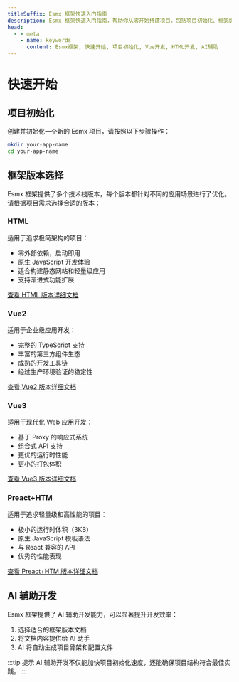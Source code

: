 ```yaml
---
titleSuffix: Esmx 框架快速入门指南
description: Esmx 框架快速入门指南，帮助你从零开始搭建项目，包括项目初始化、框架版本选择以及 AI 辅助开发等内容。
head:
  - - meta
    - name: keywords
      content: Esmx框架, 快速开始, 项目初始化, Vue开发, HTML开发, AI辅助
---
```


# 快速开始

## 项目初始化

创建并初始化一个新的 Esmx 项目，请按照以下步骤操作：

```bash
mkdir your-app-name
cd your-app-name
```

## 框架版本选择

Esmx 框架提供了多个技术栈版本，每个版本都针对不同的应用场景进行了优化。请根据项目需求选择合适的版本：

### HTML

适用于追求极简架构的项目：

- 零外部依赖，启动即用
- 原生 JavaScript 开发体验
- 适合构建静态网站和轻量级应用
- 支持渐进式功能扩展

[查看 HTML 版本详细文档](../frameworks/html.md)

### Vue2

适用于企业级应用开发：

- 完整的 TypeScript 支持
- 丰富的第三方组件生态
- 成熟的开发工具链
- 经过生产环境验证的稳定性

[查看 Vue2 版本详细文档](../frameworks/vue2.md)

### Vue3

适用于现代化 Web 应用开发：

- 基于 Proxy 的响应式系统
- 组合式 API 支持
- 更优的运行时性能
- 更小的打包体积

[查看 Vue3 版本详细文档](../frameworks/vue3.md)

### Preact+HTM

适用于追求轻量级和高性能的项目：

- 极小的运行时体积（3KB）
- 原生 JavaScript 模板语法
- 与 React 兼容的 API
- 优秀的性能表现

[查看 Preact+HTM 版本详细文档](../frameworks/preact-htm.md)

## AI 辅助开发

Esmx 框架提供了 AI 辅助开发能力，可以显著提升开发效率：

1. 选择适合的框架版本文档
2. 将文档内容提供给 AI 助手
3. AI 将自动生成项目骨架和配置文件

:::tip 提示
AI 辅助开发不仅能加快项目初始化速度，还能确保项目结构符合最佳实践。
:::
